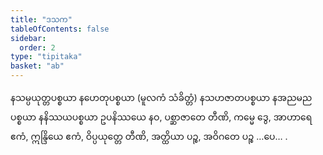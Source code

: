 ```yaml
---
title: "ဒသက"
tableOfContents: false
sidebar:
  order: 2
type: "tipitaka"
basket: "ab"
---
```



<DynamicBreadcrumb />

<Paragraph number="1766">
နသမ္ပယုတ္တပစ္စယာ နဟေတုပစ္စယာ (မူလကံ သံခိတ္တံ) နသဟဇာတပစ္စယာ နအညမညပစ္စယာ နနိဿယပစ္စယာ ဥပနိဿယေ နဝ, ပစ္ဆာဇာတေ တီဏိ, ကမ္မေ ဒွေ, အာဟာရေ ဧကံ, ဣန္ဒြိယေ ဧကံ, ဝိပ္ပယုတ္တေ တီဏိ, အတ္ထိယာ ပဉ္စ, အဝိဂတေ ပဉ္စ …ပေ… .
</Paragraph>